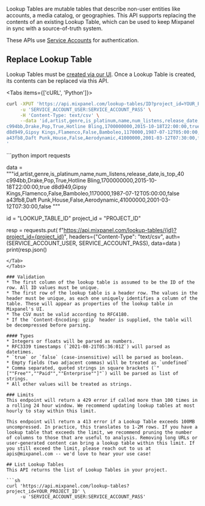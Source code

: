 
Lookup Tables are mutable tables that describe non-user entities like accounts, a media catalog, or geographies. This API supports replacing the contents of an existing Lookup Table, which can be used to keep Mixpanel in sync with a source-of-truth system.

These APIs use [Service Accounts](/reference/authentication#service-accounts) for authentication.

## Replace Lookup Table
Lookup Tables must be [created via our UI](/docs/tracking/how-tos/lookup-tables). Once a Lookup Table is created, its contents can be replaced via this API.

<Tabs items={['cURL', 'Python']}>
<Tab>
```sh
curl -XPUT 'https://api.mixpanel.com/lookup-tables/ID?project_id=YOUR_PROJECT_ID' \
     -u 'SERVICE_ACCOUNT_USER:SERVICE_ACCOUNT_PASS' \
     -H 'Content-Type: text/csv' \
     --data 'id,artist,genre,is_platinum,name,num_listens,release_date,is_top_40
c994bb,Drake,Pop,True,Hotline Bling,1700000000,2015-10-18T22:00:00,true
d8d949,Gipsy Kings,Flamenco,False,Bamboleo,1170000,1987-07-12T05:00:00,false
a43fb8,Daft Punk,House,False,Aerodynamic,41000000,2001-03-12T07:30:00,false
'
```
</Tab>
<Tab>
```python
import requests

data = """id,artist,genre,is_platinum,name,num_listens,release_date,is_top_40
c994bb,Drake,Pop,True,Hotline Bling,1700000000,2015-10-18T22:00:00,true
d8d949,Gipsy Kings,Flamenco,False,Bamboleo,1170000,1987-07-12T05:00:00,false
a43fb8,Daft Punk,House,False,Aerodynamic,41000000,2001-03-12T07:30:00,false
"""

id = "LOOKUP_TABLE_ID"
project_id = "PROJECT_ID"

resp = requests.put(
    f"https://api.mixpanel.com/lookup-tables/{id}?project_id={project_id}",
    headers={"Content-Type": "text/csv",
    auth=(SERVICE_ACCOUNT_USER, SERVICE_ACCOUNT_PASS),
    data=data
)
print(resp.json()
```
</Tab>
</Tabs>

### Validation
* The first column of the lookup table is assumed to be the ID of the row. All ID values must be unique.
* The first row of the lookup table is a header row. The values in the header must be unique, as each one uniquely identifies a column of the table. These will appear as properties of the lookup table in Mixpanel's UI.
* The CSV must be valid according to RFC4180.
* If the `Content-Encoding: gzip` header is supplied, the table will be decompressed before parsing.

#### Types
* Integers or floats will be parsed as numbers.
* RFC3339 timestamps (`2021-08-21T05:36:01Z`) will parsed as datetimes.
* `true` or `false` (case-insensitive) will be parsed as boolean.
* Empty fields (two adjacent commas) will be treated as `undefined`
* Comma separated, quoted strings in square brackets (`"[""Free"",""Paid"",""Enterprise""]"`) will be parsed as list of strings.
* All other values will be treated as strings.

### Limits
This endpoint will return a 429 error if called more than 100 times in a rolling 24 hour window. We recommend updating lookup tables at most hourly to stay within this limit.

This endpoint will return a 413 error if a Lookup Table exceeds 100MB uncompressed. In practice, this translates to 1-2M rows. If you have a lookup table that exceeds the limit, we recommend pruning the number of columns to those that are useful to analysis. Removing long URLs or user-generated content can bring a lookup table within this limit. If you still exceed the limit, please reach out to us at apis@mixpanel.com -- we'd love to hear your use case!

## List Lookup Tables
This API returns the list of Lookup Tables in your project.

```sh
curl 'https://api.mixpanel.com/lookup-tables?project_id=YOUR_PROJECT_ID' \
     -u 'SERVICE_ACCOUNT_USER:SERVICE_ACCOUNT_PASS'
```
